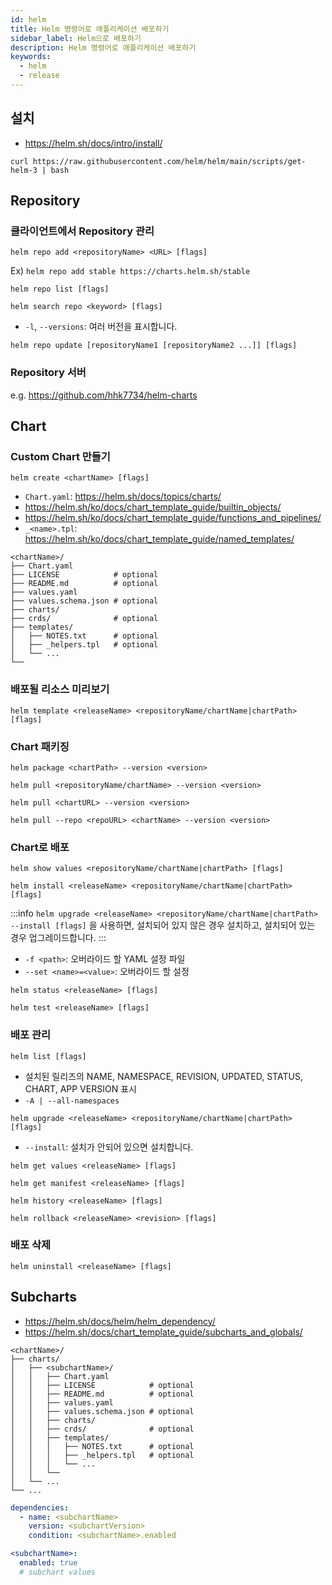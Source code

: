 ```yaml
---
id: helm
title: Helm 명령어로 애플리케이션 배포하기
sidebar_label: Helm으로 배포하기
description: Helm 명령어로 애플리케이션 배포하기
keywords:
  - helm
  - release
---
```


## 설치

- https://helm.sh/docs/intro/install/

```shell
curl https://raw.githubusercontent.com/helm/helm/main/scripts/get-helm-3 | bash
```

## Repository

### 클라이언트에서 Repository 관리

```shell
helm repo add <repositoryName> <URL> [flags]
```

Ex) `helm repo add stable https://charts.helm.sh/stable`

```shell
helm repo list [flags]
```

```shell
helm search repo <keyword> [flags]
```

- `-l`, `--versions`: 여러 버전을 표시합니다.

```shell
helm repo update [repositoryName1 [repositoryName2 ...]] [flags]
```

### Repository 서버

e.g. https://github.com/hhk7734/helm-charts

## Chart

### Custom Chart 만들기

```shell
helm create <chartName> [flags]
```

- `Chart.yaml`: https://helm.sh/docs/topics/charts/
- https://helm.sh/ko/docs/chart_template_guide/builtin_objects/
- https://helm.sh/ko/docs/chart_template_guide/functions_and_pipelines/
- `_<name>.tpl`: https://helm.sh/ko/docs/chart_template_guide/named_templates/

```shell
<chartName>/
├── Chart.yaml
├── LICENSE            # optional
├── README.md          # optional
├── values.yaml
├── values.schema.json # optional
├── charts/
├── crds/              # optional
├── templates/
│   ├── NOTES.txt      # optional
│   ├── _helpers.tpl   # optional
│   └── ...
└──
```

### 배포될 리소스 미리보기

```shell
helm template <releaseName> <repositoryName/chartName|chartPath> [flags]
```

### Chart 패키징

```shell
helm package <chartPath> --version <version>
```

```shell
helm pull <repositoryName/chartName> --version <version>
```

```shell
helm pull <chartURL> --version <version>
```

```shell
helm pull --repo <repoURL> <chartName> --version <version>
```

### Chart로 배포

```shell
helm show values <repositoryName/chartName|chartPath> [flags]
```

```shell
helm install <releaseName> <repositoryName/chartName|chartPath> [flags]
```

:::info
`helm upgrade <releaseName> <repositoryName/chartName|chartPath> --install [flags]` 을 사용하면, 설치되어 있지 않은 경우 설치하고, 설치되어 있는 경우 업그레이드합니다.
:::

- `-f <path>`: 오버라이드 할 YAML 설정 파일
- `--set <name>=<value>`: 오버라이드 할 설정

```shell
helm status <releaseName> [flags]
```

```shell
helm test <releaseName> [flags]
```

### 배포 관리

```shell
helm list [flags]
```

- 설치된 릴리즈의 NAME, NAMESPACE, REVISION, UPDATED, STATUS, CHART, APP VERSION 표시
- `-A | --all-namespaces`

```shell
helm upgrade <releaseName> <repositoryName/chartName|chartPath> [flags]
```

- `--install`: 설치가 안되어 있으면 설치합니다.

```shell
helm get values <releaseName> [flags]
```

```shell
helm get manifest <releaseName> [flags]
```

```shell
helm history <releaseName> [flags]
```

```shell
helm rollback <releaseName> <revision> [flags]
```

### 배포 삭제

```shell
helm uninstall <releaseName> [flags]
```

## Subcharts

- https://helm.sh/docs/helm/helm_dependency/
- https://helm.sh/docs/chart_template_guide/subcharts_and_globals/

```shell
<chartName>/
├── charts/
│   ├── <subchartName>/
│   │   ├── Chart.yaml
│   │   ├── LICENSE            # optional
│   │   ├── README.md          # optional
│   │   ├── values.yaml
│   │   ├── values.schema.json # optional
│   │   ├── charts/
│   │   ├── crds/              # optional
│   │   ├── templates/
│   │   │   ├── NOTES.txt      # optional
│   │   │   ├── _helpers.tpl   # optional
│   │   │   └── ...
│   │   └──
│   └── ...
└── ...
```

```yaml title="<chartName>/Chart.yaml"
dependencies:
  - name: <subchartName>
    version: <subchartVersion>
    condition: <subchartName>.enabled
```

```yaml title="<chartName>/values.yaml"
<subchartName>:
  enabled: true
  # subchart values
```
